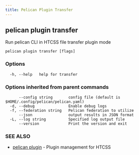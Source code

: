 ```yaml
---
title: Pelican Plugin Transfer
---
```


## pelican plugin transfer

Run pelican CLI in HTCSS file transfer plugin mode

```
pelican plugin transfer [flags]
```

### Options

```
  -h, --help   help for transfer
```

### Options inherited from parent commands

```
      --config string       config file (default is $HOME/.config/pelican/pelican.yaml)
  -d, --debug               Enable debug logs
  -f, --federation string   Pelican federation to utilize
      --json                output results in JSON format
  -L, --log string          Specified log output file
      --version             Print the version and exit
```

### SEE ALSO

* [pelican plugin](/commands-reference/pelican/plugin/)	 - Plugin management for HTCSS

